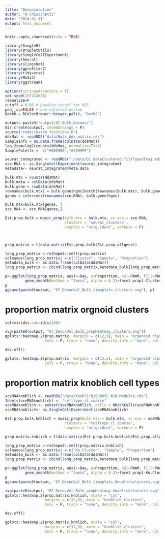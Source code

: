 ```yaml
---
title: "Deconvolution"
author: "A Chiocchetti"
date: "2024-01-11"
output: html_document
---
```


```r
knitr::opts_chunk$set(echo = TRUE)

```


```r
library(SingleR)
library(DropletUtils)
library(SingleCellExperiment)
library(Seurat)
library(slingshot)
library(gprofiler2)
library(tidyverse)
library(MuSiC)
library(ggstream)
```

```r
options(stringsAsFactors = F)
set.seed(157434538)
reanalyze=F
cutoff = 0.05 # pavalue cutoff for DEG
padj_cu=FALSE # use adjusted pvalue 
Dark8 = RColorBrewer::brewer.pal(8, "Dark2")
```

```r
output= paste0("output/07_Bulk_Deconv/")
dir.create(output, showWarnings = F)
source("code/custom_functions.R")
ddsMat <- readRDS("data/Bulk_dds_matrix.rds")
SampleInfo = as.data.frame(colData(ddsMat))
log_2cpm=log2(counts(ddsMat, normalize=T)+1)
SamplePalette =  c("#000000","#3399FF")

seurat_integrated <- readRDS("./data/QC_dataClustered.filtTypedTraj.rds")
sce.RNA <- as.SingleCellExperiment(seurat_integrated)
metadata<- seurat_integrated@meta.data
```

```r
bulk.mtx = counts(ddsMat)
bulk.meta = colData(ddsMat)
bulk.gene = rowData(ddsMat)
rownames(bulk.mtx) = bulk.gene$hgnc[match(rownames(bulk.mtx), bulk.gene$entrez_gene)]
genes = intersect(rownames(sce.RNA), bulk.gene$hgnc)

bulk.mtx=bulk.mtx[genes, ]
sce.RNA <- sce.RNA[genes,]

Est.prop.bulk = music_prop(bulk.mtx = bulk.mtx, sc.sce = sce.RNA, 
                           clusters = 'seurat_clusters',
                           samples = 'orig.ident', verbose = F)



prop.matrix = t(data.matrix(Est.prop.bulk$Est.prop.allgene))
```


```r
long_prop_matrix <-reshape2::melt(prop.matrix)
colnames(long_prop_matrix) <-c("Cluster", "Sample", "Proportion")
metadata_bulk <- as.data.frame(colData(ddsMat))
long_prop_matrix <- cbind(long_prop_matrix,metadata_bulk[long_prop_matrix$Sample,])

p<-ggplot(long_prop_matrix, aes(x=Day, y=Proportion, col=PAmM, fill=PAmM))+
         geom_smooth(method = "loess", alpha = 0.2)+facet_wrap(~Cluster)+theme_classic()
p
ggsave(paste0(output, "07_DeconVol_Bulk_timeplots_clusters.svg"), p)
```

# proportion matrix orgnoid clusters 

```r

col=viridis::viridis(100)

svg(paste0(output, "07_DeconVol_Bulk_propHeatmap_clusters.svg"))
gplots::heatmap.2(prop.matrix, margins = c(12,5), main = "organoid clusters",
                  Colv = F, trace = "none", density.info = "none", col = col, key.title = "prop", key.xlab = "proportion", key.par = list(mar=c(5,2,5,2)))

dev.off()

gplots::heatmap.2(prop.matrix, margins = c(12,5), main = "organoid clusters",
                  Colv = F, trace = "none", density.info = "none", col = col, key.title = "prop", key.xlab = "proportion", key.par = list(mar=c(5,2,5,2)))

```
# proportion matrix knoblich cell types 

```r
sceRNAknoblich <- readRDS("data/Knoblich/CHOOSE_ASD_Modules.rds")
Idents(sceRNAknoblich) <- "celltype_cl_coarse"
sceRNAknoblich <- subset(sceRNAknoblich, cells = WhichCells(sceRNAknoblich, downsample = 200))
sceRNAknoblich<- as.SingleCellExperiment(sceRNAknoblich)

Est.prop.bulk.knblich = music_prop(bulk.mtx = bulk.mtx, sc.sce = sceRNAknoblich, 
                           clusters = 'celltype_cl_coarse',
                           samples = 'orig.ident', verbose = F)

prop.matrix.knblich = t(data.matrix(Est.prop.bulk.knblich$Est.prop.allgene))

```

```r
long_prop_matrix <-reshape2::melt(prop.matrix.knblich)
colnames(long_prop_matrix) <-c("Kn.Cluster", "Sample", "Proportion")
metadata_bulk <- as.data.frame(colData(ddsMat))
long_prop_matrix <- cbind(long_prop_matrix,metadata_bulk[long_prop_matrix$Sample,])

p<-ggplot(long_prop_matrix, aes(x=Day, y=Proportion, col=PAmM, fill=PAmM))+
         geom_smooth(method = "loess", alpha = 0.2)+facet_wrap(~Kn.Cluster)+theme_classic()
p
ggsave(paste0(output, "07_DeconVol_Bulk_timeplots_Knoblichclusters.svg"), p)
```

```r
svg(paste0(output, "07_DeconVol_Bulk_propHeatmap_Knoblichclusters.svg"))
gplots::heatmap.2(prop.matrix.knblich, scale = "col", 
                  margins = c(12,5), main = "knoblich clusters",
                  Colv = F, trace = "none", density.info = "none", col = col, key.title = "prop", key.xlab = "proportion", key.par = list(mar=c(5,2,5,2)))

dev.off()

gplots::heatmap.2(prop.matrix.knblich, scale = "col", 
                  margins = c(12,5), main = "knoblich clusters",
                  Colv = F, trace = "none", density.info = "none", col = col, key.title = "prop", key.xlab = "proportion", key.par = list(mar=c(5,2,5,2)))

```







